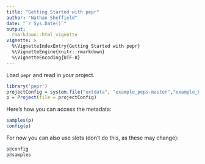 ```yaml
---
title: "Getting Started with pepr"
author: "Nathan Sheffield"
date: "`r Sys.Date()`"
output: 
  rmarkdown::html_vignette
vignette: >
  %\VignetteIndexEntry{Getting Started with pepr}
  %\VignetteEngine{knitr::rmarkdown}
  %\VignetteEncoding{UTF-8}
---
```


Load `pepr` and read in your project.

```r
library('pepr')
projectConfig = system.file("extdata", "example_peps-master","example_basic", "project_config.yaml", package="pepr")
p = Project(file = projectConfig)
```

Here's how you can access the metadata:

```r
samples(p)
config(p)
```

For now you can also use slots (don't do this, as these may change):

```r
p@config
p@samples
```
